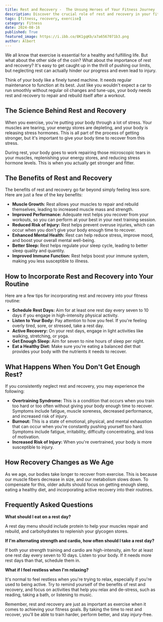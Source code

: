 ```yaml
---
title: Rest and Recovery -  The Unsung Heroes of Your Fitness Journey
description: Discover the crucial role of rest and recovery in your fitness journey. Learn how rest helps your muscles grow, improves performance, reduces injury risk, and enhances mental well-being. Explore tips for incorporating rest and recovery into your routine and understand how recovery changes as we age.
tags: [fitness, recovery, exercise]
category: Fitness
date: 2024-08-16
published: True
featured_image: https://i.ibb.co/8K1gqKb/a7a6567071b3.png
author: Albert
---
```



We all know that exercise is essential for a healthy and fulfilling life. But what about the other side of the coin? What about the importance of rest and recovery?  It's easy to get caught up in the thrill of pushing our limits, but neglecting rest can actually hinder our progress and even lead to injury. 

Think of your body like a finely tuned machine. It needs regular maintenance to function at its best. Just like you wouldn't expect a car to run smoothly without regular oil changes and tune-ups, your body needs rest and recovery to repair and rebuild itself after a workout.

## The Science Behind Rest and Recovery

When you exercise, you're putting your body through a lot of stress. Your muscles are tearing, your energy stores are depleting, and your body is releasing stress hormones. This is all part of the process of getting stronger, but it's important to give your body time to recover from this stress.

During rest, your body goes to work repairing those microscopic tears in your muscles, replenishing your energy stores, and reducing stress hormone levels. This is when you actually get stronger and fitter.

## The Benefits of Rest and Recovery

The benefits of rest and recovery go far beyond simply feeling less sore. Here are just a few of the key benefits:

* **Muscle Growth:** Rest allows your muscles to repair and rebuild themselves, leading to increased muscle mass and strength.
* **Improved Performance:** Adequate rest helps you recover from your workouts, so you can perform at your best in your next training session.
* **Reduced Risk of Injury:** Rest helps prevent overuse injuries, which can occur when you don't give your body enough time to recover.
* **Enhanced Mental Health:** Rest can help reduce stress, improve mood, and boost your overall mental well-being.
* **Better Sleep:** Rest helps regulate your sleep cycle, leading to better sleep quality and quantity.
* **Improved Immune Function:** Rest helps boost your immune system, making you less susceptible to illness.

## How to Incorporate Rest and Recovery into Your Routine

Here are a few tips for incorporating rest and recovery into your fitness routine:

* **Schedule Rest Days:** Aim for at least one rest day every seven to 10 days if you engage in high-intensity physical activity.
* **Listen to Your Body:** Pay attention to how you feel. If you're feeling overly tired, sore, or stressed, take a rest day.
* **Active Recovery:** On your rest days, engage in light activities like walking, stretching, or yoga.
* **Get Enough Sleep:** Aim for seven to nine hours of sleep per night.
* **Eat a Healthy Diet:** Make sure you're eating a balanced diet that provides your body with the nutrients it needs to recover.

## What Happens When You Don't Get Enough Rest?

If you consistently neglect rest and recovery, you may experience the following:

* **Overtraining Syndrome:** This is a condition that occurs when you train too hard or too often without giving your body enough time to recover. Symptoms include fatigue, muscle soreness, decreased performance, and increased risk of injury.
* **Burnout:** This is a state of emotional, physical, and mental exhaustion that can occur when you're constantly pushing yourself too hard. Symptoms include fatigue, irritability, difficulty concentrating, and loss of motivation.
* **Increased Risk of Injury:** When you're overtrained, your body is more susceptible to injury.

## How Recovery Changes as We Age

As we age, our bodies take longer to recover from exercise. This is because our muscle fibers decrease in size, and our metabolism slows down. To compensate for this, older adults should focus on getting enough sleep, eating a healthy diet, and incorporating active recovery into their routines.

## Frequently Asked Questions

**What should I eat on a rest day?**

A rest day menu should include protein to help your muscles repair and rebuild, and carbohydrates to replenish your glycogen stores.

**If I'm alternating strength and cardio, how often should I take a rest day?**

If both your strength training and cardio are high-intensity, aim for at least one rest day every seven to 10 days. Listen to your body. If it needs more rest days than that, schedule them in.

**What if I feel restless when I'm relaxing?**

It's normal to feel restless when you're trying to relax, especially if you're used to being active. Try to remind yourself of the benefits of rest and recovery, and focus on activities that help you relax and de-stress, such as reading, taking a bath, or listening to music.

Remember, rest and recovery are just as important as exercise when it comes to achieving your fitness goals. By taking the time to rest and recover, you'll be able to train harder, perform better, and stay injury-free.

